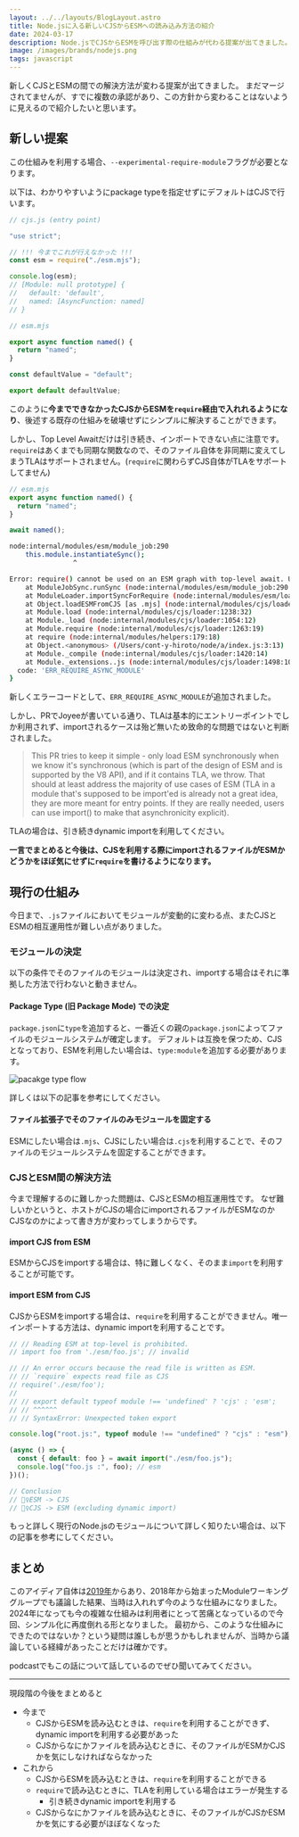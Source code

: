 ```yaml
---
layout: ../../layouts/BlogLayout.astro
title: Node.jsに入る新しいCJSからESMへの読み込み方法の紹介
date: 2024-03-17
description: Node.jsでCJSからESMを呼び出す際の仕組みが代わる提案が出てきました。この記事ではその提案について紹介します
image: /images/brands/nodejs.png
tags: javascript
---
```



新しくCJSとESMの間での解決方法が変わる提案が出てきました。
まだマージされてませんが、すでに複数の承認があり、この方針から変わることはないように見えるので紹介したいと思います。

<OG url="https://github.com/nodejs/node/pull/51977" />

## 新しい提案

この仕組みを利用する場合、`--experimental-require-module`フラグが必要となります。

以下は、わかりやすいようにpackage typeを指定せずにデフォルトはCJSで行います。

```js
// cjs.js (entry point)

"use strict";

// !!! 今までこれが行えなかった !!!
const esm = require("./esm.mjs");

console.log(esm);
// [Module: null prototype] {
//   default: 'default',
//   named: [AsyncFunction: named]
// }
```

```js
// esm.mjs

export async function named() {
  return "named";
}

const defaultValue = "default";

export default defaultValue;
```

このように**今までできなかったCJSからESMを`require`経由で入れれるようになり**、後述する既存の仕組みを破壊せずにシンプルに解決することができます。

しかし、Top Level Awaitだけは引き続き、インポートできない点に注意です。
`require`はあくまでも同期な関数なので、そのファイル自体を非同期に変えてしまうTLAはサポートされません。(`require`に関わらずCJS自体がTLAをサポートしてません)

```js
// esm.mjs
export async function named() {
  return "named";
}

await named();
```

```sh
node:internal/modules/esm/module_job:290
    this.module.instantiateSync();
                ^

Error: require() cannot be used on an ESM graph with top-level await. Use import() instead. To see where the top-level await comes from, use --experimental-print-required-tla.
    at ModuleJobSync.runSync (node:internal/modules/esm/module_job:290:17)
    at ModuleLoader.importSyncForRequire (node:internal/modules/esm/loader:301:16)
    at Object.loadESMFromCJS [as .mjs] (node:internal/modules/cjs/loader:1289:32)
    at Module.load (node:internal/modules/cjs/loader:1238:32)
    at Module._load (node:internal/modules/cjs/loader:1054:12)
    at Module.require (node:internal/modules/cjs/loader:1263:19)
    at require (node:internal/modules/helpers:179:18)
    at Object.<anonymous> (/Users/cont-y-hiroto/node/a/index.js:3:13)
    at Module._compile (node:internal/modules/cjs/loader:1420:14)
    at Module._extensions..js (node:internal/modules/cjs/loader:1498:10) {
  code: 'ERR_REQUIRE_ASYNC_MODULE'
}
```

新しくエラーコードとして、`ERR_REQUIRE_ASYNC_MODULE`が追加されました。

しかし、PRでJoyeeが書いている通り、TLAは基本的にエントリーポイントでしか利用されず、importされるケースは殆ど無いため致命的な問題ではないと判断されました。

> This PR tries to keep it simple - only load ESM synchronously when we know it's synchronous (which is part of the design of ESM and is supported by the V8 API), and if it contains TLA, we throw. That should at least address the majority of use cases of ESM (TLA in a module that's supposed to be import'ed is already not a great idea, they are more meant for entry points. If they are really needed, users can use import() to make that asynchronicity explicit).

TLAの場合は、引き続きdynamic importを利用してください。

**一言でまとめると今後は、CJSを利用する際にimportされるファイルがESMかどうかをほぼ気にせずに`require`を書けるようになります。**

## 現行の仕組み

今日まで、`.js`ファイルにおいてモジュールが変動的に変わる点、またCJSとESMの相互運用性が難しい点がありました。

### モジュールの決定

以下の条件でそのファイルのモジュールは決定され、importする場合はそれに準拠した方法で行わないと動きません。

#### Package Type (旧 Package Mode) での決定

`package.json`に`type`を追加すると、一番近くの親の`package.json`によってファイルのモジュールシステムが確定します。
デフォルトは互換を保つため、CJSとなっており、ESMを利用したい場合は、`type:module`を追加する必要があります。

![pacakge type flow](../../assets/images/blog/nodejs-new-module-algorithm/flow.png)

詳しくは以下の記事を参考にしてください。

<OG url="https://hiroppy.me/blog/nodejs-experimental-modules" />

#### ファイル拡張子でそのファイルのみモジュールを固定する

ESMにしたい場合は`.mjs`、CJSにしたい場合は`.cjs`を利用することで、そのファイルのモジュールシステムを固定することができます。

### CJSとESM間の解決方法

今まで理解するのに難しかった問題は、CJSとESMの相互運用性です。
なぜ難しいかというと、ホストがCJSの場合にimportされるファイルがESMなのかCJSなのかによって書き方が変わってしまうからです。

#### import CJS from ESM

ESMからCJSをimportする場合は、特に難しくなく、そのまま`import`を利用することが可能です。

#### import ESM from CJS

CJSからESMをimportする場合は、`require`を利用することができません。唯一インポートする方法は、dynamic importを利用することです。

```js
// // Reading ESM at top-level is prohibited.
// import foo from './esm/foo.js'; // invalid

// // An error occurs because the read file is written as ESM.
// // `require` expects read file as CJS
// require('./esm/foo');
//
// // export default typeof module !== 'undefined' ? 'cjs' : 'esm';
// // ^^^^^^
// // SyntaxError: Unexpected token export

console.log("root.js:", typeof module !== "undefined" ? "cjs" : "esm"); // cjs

(async () => {
  const { default: foo } = await import("./esm/foo.js");
  console.log("foo.js :", foo); // esm
})();

// Conclusion
// 🙆‍♀️ESM -> CJS
// 🙅‍♀️CJS -> ESM (excluding dynamic import)
```

もっと詳しく現行のNode.jsのモジュールについて詳しく知りたい場合は、以下の記事を参考にしてください。

<OG url="https://hiroppy.me/blog/node-esm" />

## まとめ

このアイディア自体は[2019年](https://github.com/nodejs/node/issues/49450)からあり、2018年から始まったModuleワーキンググループでも議論した結果、当時は入れれず今のような仕組みになりました。
2024年になっても今の複雑な仕組みは利用者にとって苦痛となっているので今回、シンプル化に再度倒れる形となりました。
最初から、このような仕組みにできたのではないか？という疑問は誰しもが思うかもしれませんが、当時から議論している経緯があったことだけは確かです。

podcastでもこの話について話しているのでぜひ聞いてみてください。

<OG url="https://mozaic.fm/episodes/144/monthly-ecosystem-202403.html" />

---

現段階の今後をまとめると

- 今まで
  - CJSからESMを読み込むときは、`require`を利用することができず、dynamic importを利用する必要があった
  - CJSからなにかファイルを読み込むときに、そのファイルがESMかCJSかを気にしなければならなかった
- これから
  - CJSからESMを読み込むときは、`require`を利用することができる
  - `require`で読み込むときに、TLAを利用している場合はエラーが発生する
    - 引き続きdynamic importを利用する
  - CJSからなにかファイルを読み込むときに、そのファイルがCJSかESMかを気にする必要がほぼなくなった

